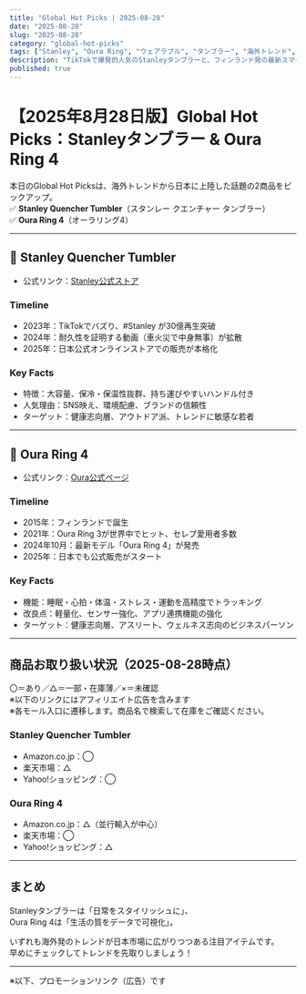 ```yaml
---
title: "Global Hot Picks | 2025-08-28"
date: "2025-08-28"
slug: "2025-08-28"
category: "global-hot-picks"
tags: ["Stanley", "Oura Ring", "ウェアラブル", "タンブラー", "海外トレンド", "健康"]
description: "TikTokで爆発的人気のStanleyタンブラーと、フィンランド発の最新スマートリングOura Ring 4を徹底紹介。海外トレンドを最速チェック！"
published: true
---
```


# 【2025年8月28日版】Global Hot Picks：Stanleyタンブラー & Oura Ring 4

本日のGlobal Hot Picksは、海外トレンドから日本に上陸した話題の2商品をピックアップ。  
✅ **Stanley Quencher Tumbler**（スタンレー クエンチャー タンブラー）  
✅ **Oura Ring 4**（オーラリング4）  

---

## 🥤 Stanley Quencher Tumbler

- 公式リンク：[Stanley公式ストア](https://jp.stanley1913.com/?srsltid=AfmBOoo3iUOQH-wkeuwusFfke_6TLLQDbB4rrPtCR7nAotGJeeaffQFr&utm_source=chatgpt.com)  

### Timeline
- 2023年：TikTokでバズり、#Stanley が30億再生突破  
- 2024年：耐久性を証明する動画（車火災で中身無事）が拡散  
- 2025年：日本公式オンラインストアでの販売が本格化  

### Key Facts
- 特徴：大容量、保冷・保温性抜群、持ち運びやすいハンドル付き  
- 人気理由：SNS映え、環境配慮、ブランドの信頼性  
- ターゲット：健康志向層、アウトドア派、トレンドに敏感な若者  

---

## 💍 Oura Ring 4

- 公式リンク：[Oura公式ページ](https://ouraring.com/ja?srsltid=AfmBOooHtZMSpS9Jp8sDISIuwelC-0WPAxR7BJ2MXF5lHD4XEshUkmfM&utm_source=chatgpt.com)  

### Timeline
- 2015年：フィンランドで誕生  
- 2021年：Oura Ring 3が世界中でヒット、セレブ愛用者多数  
- 2024年10月：最新モデル「Oura Ring 4」が発売  
- 2025年：日本でも公式販売がスタート  

### Key Facts
- 機能：睡眠・心拍・体温・ストレス・運動を高精度でトラッキング  
- 改良点：軽量化、センサー強化、アプリ連携機能の強化  
- ターゲット：健康志向層、アスリート、ウェルネス志向のビジネスパーソン  

---

## 商品お取り扱い状況（2025-08-28時点）

〇＝あり／△＝一部・在庫薄／×＝未確認  
※以下のリンクにはアフィリエイト広告を含みます  
※各モール入口に遷移します。商品名で検索して在庫をご確認ください。  

### Stanley Quencher Tumbler
- Amazon.co.jp：◯  
- 楽天市場：△  
- Yahoo!ショッピング：◯  
<AffStoreLinks amazon="true" rakuten="true" yahoo="true" />

### Oura Ring 4
- Amazon.co.jp：△（並行輸入が中心）  
- 楽天市場：◯  
- Yahoo!ショッピング：△  
<AffStoreLinks amazon="true" rakuten="true" yahoo="true" />

---

## まとめ
Stanleyタンブラーは「日常をスタイリッシュに」、  
Oura Ring 4は「生活の質をデータで可視化」。  

いずれも海外発のトレンドが日本市場に広がりつつある注目アイテムです。  
早めにチェックしてトレンドを先取りしましょう！  

---

※以下、プロモーションリンク（広告）です
